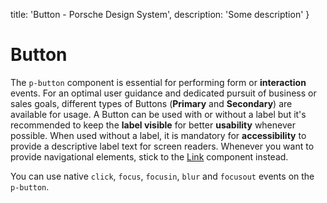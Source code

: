 
  title: 'Button - Porsche Design System',
  description: 'Some description'
}

# Button <ComponentStatus tagName="p-button"></ComponentStatus>

The `p-button` component is essential for performing form or **interaction** events. For an optimal user guidance and
dedicated pursuit of business or sales goals, different types of Buttons (**Primary** and **Secondary**) are available
for usage. A Button can be used with or without a label but it's recommended to keep the **label visible** for better
**usability** whenever possible. When used without a label, it is mandatory for **accessibility** to provide a
descriptive label text for screen readers. Whenever you want to provide navigational elements, stick to the
[Link](components/link) component instead.

You can use native `click`, `focus`, `focusin`, `blur` and `focusout` events on the `p-button`.

<Configurator tagName="p-button" story={buttonStory} />